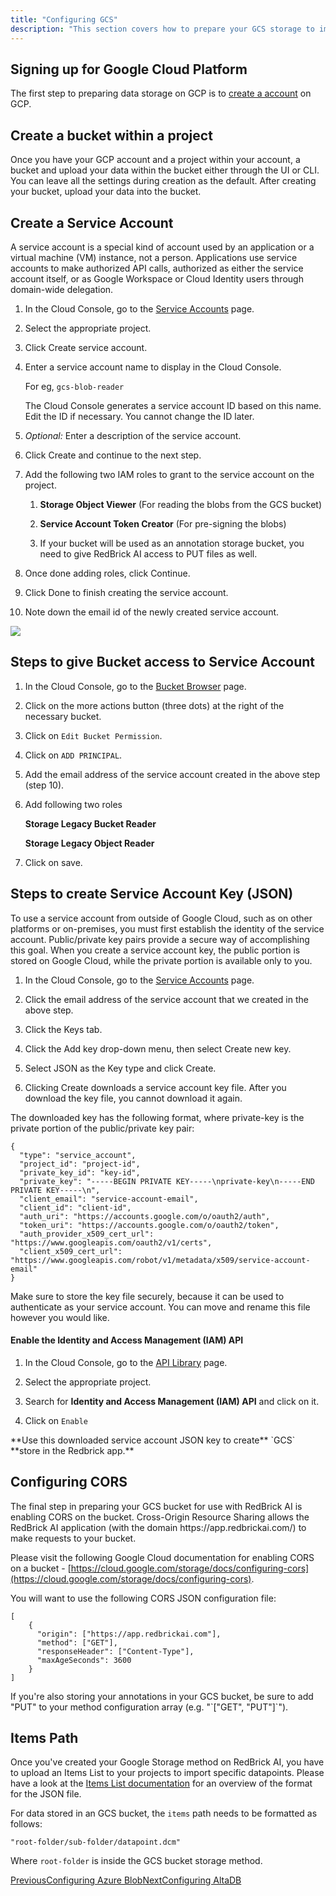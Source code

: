```yaml
---
title: "Configuring GCS"
description: "This section covers how to prepare your GCS storage to import data into the RedBrick AI platform. After following the instructions in this section, you will be able to create an GCS 'storage method' on the RedBrick platform to connect your GCS bucket to your RedBrick account."
---
```


## Signing up for Google Cloud Platform

The first step to preparing data storage on GCP is to [create a account](https://cloud.google.com/) on GCP.

## Create a bucket within a project

Once you have your GCP account and a project within your account, a bucket and upload your data within the bucket either through the UI or CLI. You can leave all the settings during creation as the default. After creating your bucket, upload your data into the bucket.

## Create a Service Account

A service account is a special kind of account used by an application or a virtual machine (VM) instance, not a person. Applications use service accounts to make authorized API calls, authorized as either the service account itself, or as Google Workspace or Cloud Identity users through domain-wide delegation.

1. In the Cloud Console, go to the [Service Accounts](https://console.cloud.google.com/iam-admin/serviceaccounts) page.

2. Select the appropriate project.

3. Click Create service account.

4. Enter a service account name to display in the Cloud Console.

   For eg, `gcs-blob-reader`

   The Cloud Console generates a service account ID based on this name. Edit the ID if necessary. You cannot change the ID later.

5. *Optional:* Enter a description of the service account.

6. Click Create and continue to the next step.

7. Add the following two IAM roles to grant to the service account on the project.

   1. **Storage Object Viewer** (For reading the blobs from the GCS bucket)

   2. **Service Account Token Creator** (For pre-signing the blobs)

   3. If your bucket will be used as an annotation storage bucket, you need to give RedBrick AI access to PUT files as well.

8. Once done adding roles, click Continue.

9. Click Done to finish creating the service account.

10. Note down the email id of the newly created service account.

![](/images/importing-data/import-cloud-data/files%2Fv0%2Fb%2Fgitbook-legacy-files%2Fo%2Fassets%252F-MKt1BePyOQuVTnMGssE%252F-MadXUfEl6bp6h8knB_4%252F-MadmJvXcbWbPQiezoLU%252FScreen%2520Shot%25202021-05-26%2520at%252010.31%25201%2520%281%29.png)

## Steps to give Bucket access to Service Account

1. In the Cloud Console, go to the [Bucket Browser](https://console.cloud.google.com/storage/browser) page.

2. Click on the more actions button (three dots) at the right of the necessary bucket.

3. Click on `Edit Bucket Permission`.

4. Click on `ADD PRINCIPAL`.

5. Add the email address of the service account created in the above step (step 10).

6. Add following two roles

   **Storage Legacy Bucket Reader**

   **Storage Legacy Object Reader**

7. Click on save.

## Steps to create Service Account Key (JSON)

To use a service account from outside of Google Cloud, such as on other platforms or on-premises, you must first establish the identity of the service account. Public/private key pairs provide a secure way of accomplishing this goal. When you create a service account key, the public portion is stored on Google Cloud, while the private portion is available only to you.

1. In the Cloud Console, go to the [Service Accounts](https://console.cloud.google.com/iam-admin/serviceaccounts) page.

2. Click the email address of the service account that we created in the above step.

3. Click the Keys tab.

4. Click the Add key drop-down menu, then select Create new key.

5. Select JSON as the Key type and click Create.

6. Clicking Create downloads a service account key file. After you download the key file, you cannot download it again.

The downloaded key has the following format, where private-key is the private portion of the public/private key pair:

```
{
  "type": "service_account",
  "project_id": "project-id",
  "private_key_id": "key-id",
  "private_key": "-----BEGIN PRIVATE KEY-----\nprivate-key\n-----END PRIVATE KEY-----\n",
  "client_email": "service-account-email",
  "client_id": "client-id",
  "auth_uri": "https://accounts.google.com/o/oauth2/auth",
  "token_uri": "https://accounts.google.com/o/oauth2/token",
  "auth_provider_x509_cert_url": "https://www.googleapis.com/oauth2/v1/certs",
  "client_x509_cert_url": "https://www.googleapis.com/robot/v1/metadata/x509/service-account-email"
}
```

Make sure to store the key file securely, because it can be used to authenticate as your service account. You can move and rename this file however you would like.

#### Enable the Identity and Access Management (IAM) API

1. In the Cloud Console, go to the [API Library](https://console.cloud.google.com/project/_/apis/library?_ga=2.193485741.1059200516.1617769981-1501397432.1596651361) page.

2. Select the appropriate project.

3. Search for **Identity and Access Management (IAM) API** and click on it.

4. Click on `Enable`

<Info>
  **Use this downloaded service account JSON key to create** `GCS` **store in the Redbrick app.**
</Info>

## Configuring CORS

The final step in preparing your GCS bucket for use with RedBrick AI is enabling CORS on the bucket. Cross-Origin Resource Sharing allows the RedBrick AI application (with the domain https\://app.redbrickai.com/) to make requests to your bucket.

Please visit the following Google Cloud documentation for enabling CORS on a bucket - [https://cloud.google.com/storage/docs/configuring-cors](https://cloud.google.com/storage/docs/configuring-cors).

You will want to use the following CORS JSON configuration file:

```
[
    {
      "origin": ["https://app.redbrickai.com"],
      "method": ["GET"],
      "responseHeader": ["Content-Type"],
      "maxAgeSeconds": 3600
    }
]
```

<Check>
  If you're also storing your annotations in your GCS bucket, be sure to add "PUT" to your method configuration array (e.g. "`["GET", "PUT"]`").
</Check>

## Items Path

Once you've created your Google Storage method on RedBrick AI, you have to upload an Items List to your projects to import specific datapoints. Please have a look at the [Items List documentation](/importing-data/import-cloud-data/creating-an-items-list#example-items-lists) for an overview of the format for the JSON file.

For data stored in an GCS bucket, the `items` path needs to be formatted as follows:

```
"root-folder/sub-folder/datapoint.dcm"
```

Where `root-folder` is inside the GCS bucket storage method.

[PreviousConfiguring Azure Blob](/importing-data/import-cloud-data/configuring-azure-blob)[NextConfiguring AltaDB](/importing-data/import-cloud-data/configuring-altadb)

